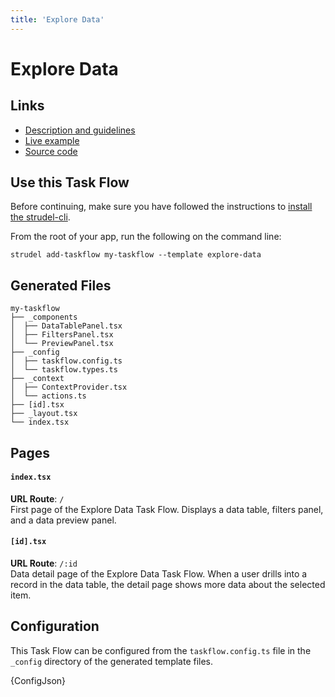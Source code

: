 ```yaml
---
title: 'Explore Data'
---
```



# Explore Data

## Links

- [Description and guidelines](https://strudel.science/design-system/task-flows/explore-data/)
- [Live example](https://strudel.science/strudel-kit/#/explore-data)
- [Source code](https://github.com/strudel-science/strudel-kit/tree/main/strudel-taskflows/src/pages/explore-data)

## Use this Task Flow

Before continuing, make sure you have followed the instructions to [install the strudel-cli](/strudel-kit/docs/getting-started/installation).

From the root of your app, run the following on the command line:

```
strudel add-taskflow my-taskflow --template explore-data
```

## Generated Files

```
my-taskflow
├── _components
│  ├── DataTablePanel.tsx
│  ├── FiltersPanel.tsx
│  └── PreviewPanel.tsx
├── _config
│  ├── taskflow.config.ts
│  └── taskflow.types.ts
├── _context
│  ├── ContextProvider.tsx
│  └── actions.ts
├── [id].tsx
├── _layout.tsx
└── index.tsx
```

## Pages

#### `index.tsx`

**URL Route**: `/`  
First page of the Explore Data Task Flow. Displays a data table, filters panel, and a data preview panel.

#### `[id].tsx`

**URL Route**: `/:id`  
Data detail page of the Explore Data Task Flow. When a user drills into a record in the data table, the detail page shows more data about the selected item.

## Configuration

This Task Flow can be configured from the `taskflow.config.ts` file in the `_config` directory of the generated template files.

<CodeBlock language="ts" title="taskflow.config.ts">
	{ConfigJson}
</CodeBlock>

